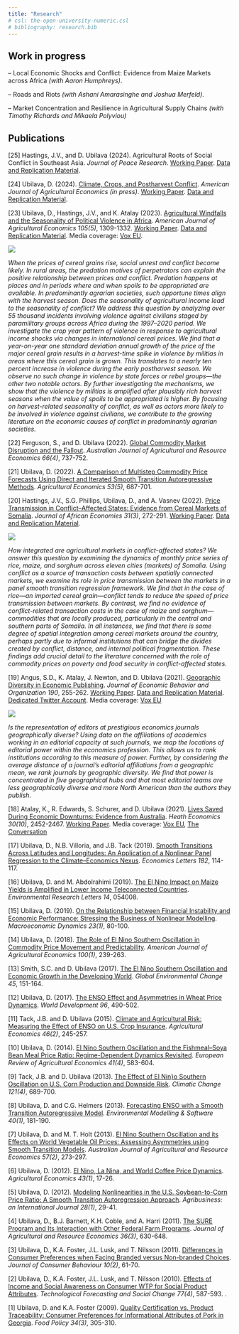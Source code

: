 ```yaml
---
title: "Research"
# csl: the-open-university-numeric.csl
# bibliography: research.bib
---
```

## Work in progress

--\ Local Economic Shocks and Conflict: Evidence from Maize Markets across Africa *(with Aaron Humphreys)*.

--\ Roads and Riots *(with Ashani Amarasinghe and Joshua Merfeld)*.

--\ Market Concentration and Resilience in Agricultural Supply Chains *(with Timothy Richards and Mikaela Polyviou)*

## Publications

[25]\ Hastings, J.V., and D. Ubilava (2024). Agricultural Roots of Social Conflict in Southeast Asia. *Journal of Peace Research*. [Working Paper](https://arxiv.org/abs/2304.10027){target="_blank"}. [Data and Replication Material](https://github.com/dubilava/seasia){target="_blank"}.


[24]\ Ubilava, D. (2024). [Climate, Crops, and Postharvest Conflict](https://doi.org/10.1111/ajae.12504){target="_blank"}. *American Journal of Agricultural Economics (in press)*. [Working Paper](https://arxiv.org/abs/2311.16370){target="_blank"}. [Data and Replication Material](https://github.com/dubilava/elnino){target="_blank"}.

[23]\ Ubilava, D., Hastings, J.V., and K. Atalay (2023). [Agricultural Windfalls and the Seasonality of Political Violence in Africa](https://onlinelibrary.wiley.com/doi/full/10.1111/ajae.12364){target="_blank"}. *American Journal of Agricultural Economics 105(5)*, 1309-1332. [Working Paper](https://arxiv.org/abs/2202.07863){target="_blank"}. [Data and Replication Material](https://github.com/dubilava/conflict){target="_blank"}. Media coverage: [Vox EU](https://voxeu.org/article/rising-cereal-prices-and-political-violence-croplands-africa){target="_blank"}.

<div class = "row">
<div class = "col-md-4">
![](Papers/conflict.png)
</div>
<div class = "col-md-8">
*When the prices of cereal grains rise, social unrest and conflict become likely. In rural areas, the predation motives of perpetrators can explain the positive relationship between prices and conflict. Predation happens at places and in periods where and when spoils to be appropriated are available. In predominantly agrarian societies, such opportune times align with the harvest season. Does the seasonality of agricultural income lead to the seasonality of conflict? We address this question by analyzing over 55 thousand incidents involving violence against civilians staged by paramilitary groups across Africa during the 1997–2020 period. We investigate the crop year pattern of violence in response to agricultural income shocks via changes in international cereal prices. We find that a year-on-year one standard deviation annual growth of the price of the major cereal grain results in a harvest-time spike in violence by militias in areas where this cereal grain is grown. This translates to a nearly ten percent increase in violence during the early postharvest season. We observe no such change in violence by state forces or rebel groups—the other two notable actors. By further investigating the mechanisms, we show that the violence by militias is amplified after plausibly rich harvest seasons when the value of spoils to be appropriated is higher. By focusing on harvest-related seasonality of conflict, as well as actors more likely to be involved in violence against civilians, we contribute to the growing literature on the economic causes of conflict in predominantly agrarian societies.*
</div>
</div>

[22]\ Ferguson, S., and D. Ubilava (2022). [Global Commodity Market Disruption and the Fallout](https://doi.org/10.1111/1467-8489.12497){target="_blank"}. *Australian Journal of Agricultural and Resource Economics 66(4)*, 737-752.

[21]\ Ubilava, D. (2022). [A Comparison of Multistep Commodity Price Forecasts Using Direct and Iterated Smooth Transition Autoregressive Methods](https://doi.org/10.1111/agec.12707){target="_blank"}. *Agricultural Economics 53(5)*, 687-701.

[20]\ Hastings, J.V., S.G. Phillips, Ubilava, D., and A. Vasnev (2022). [Price Transmission in Conflict--Affected States: Evidence from Cereal Markets of Somalia](https://doi.org/10.1093/jae/ejab012){target="_blank"}. *Journal of African Economies 31(3)*, 272-291. [Working Paper](https://ideas.repec.org/p/syd/wpaper/2020-16.html){target="_blank"}. [Data and Replication Material](https://github.com/dubilava/somalia){target="_blank"}.

<div class = "row">
<div class = "col-md-4">
![](Papers/somalia.png)
</div>
<div class = "col-md-8">
*How integrated are agricultural markets in conflict-affected states? We answer this question by examining the dynamics of monthly price series of rice, maize, and sorghum across eleven cities (markets) of Somalia. Using conflict as a source of transaction costs between spatially connected markets, we examine its role in price transmission between the markets in a panel smooth transition regression framework. We find that in the case of rice—an imported cereal grain—conflict tends to reduce the speed of price transmission between markets. By contrast, we find no evidence of conflict-related transaction costs in the case of maize and sorghum—commodities that are locally produced, particularly in the central and southern parts of Somalia. In all instances, we find that there is some degree of spatial integration among cereal markets around the country, perhaps partly due to informal institutions that can bridge the divides created by conflict, distance, and internal political fragmentation. These findings add crucial detail to the literature concerned with the role of commodity prices on poverty and food security in conflict-affected states.*
</div>
</div>

[19]\ Angus, S.D., K. Atalay, J. Newton, and D. Ubilava (2021). [Geographic Diversity in Economic Publishing](https://doi.org/10.1016/j.jebo.2021.08.005){target="_blank"}. *Journal of Economic Behavior and Organization 190*, 255-262. [Working Paper](https://dx.doi.org/10.2139/ssrn.3697906){target="_blank"}. [Data and Replication Material](https://github.com/specialistgeneralist/geodiverse){target="_blank"}. [Dedicated Twitter Account](https://twitter.com/geo_diverse){target="_blank"}. Media coverage: [Vox EU](https://voxeu.org/article/geographic-diversity-economics-journals-editorial-boards){target="_blank"}

<div class = "row">
<div class = "col-md-4">
![](Papers/geodiversity.png)
</div>
<div class = "col-md-8">
*Is the representation of editors at prestigious economics journals geographically diverse? Using data on the affiliations of academics working in an editorial capacity at such journals, we map the locations of editorial power within the economics profession. This allows us to rank institutions according to this measure of power. Further, by considering the average distance of a journal's editorial affiliations from a geographic mean, we rank journals by geographic diversity. We find that power is concentrated in five geographical hubs and that most editorial teams are less geographically diverse and more North American than the authors they publish.*
</div>
</div>

[18]\ Atalay, K., R. Edwards, S. Schurer, and D. Ubilava (2021). [Lives Saved During Economic Downturns: Evidence from Australia](https://doi.org/10.1002/hec.4394){target="_blank"}. *Heath Economics 30(10)*, 2452-2467. [Working Paper](https://www.iza.org/publications/dp/13742/lives-saved-during-economic-downturns-evidence-from-australia){target="_blank"}. Media coverage: [Vox EU](https://voxeu.org/article/lives-saved-during-economic-downturns){target="_blank"}, [The Conversation](https://theconversation.com/so-you-think-economic-downturns-cost-lives-our-findings-show-they-dont-149711){target="_blank"}

[17]\ Ubilava, D., N.B. Villoria, and J.B. Tack (2019). [Smooth Transitions Across Latitudes and Longitudes: An Application of a Nonlinear Panel Regression to the Climate–Economics Nexus](https://doi.org/10.1016/j.econlet.2019.06.011){target="_blank"}. *Economics Letters 182*, 114-117.

[16]\ Ubilava, D. and M. Abdolrahimi (2019). [The El Nino Impact on Maize Yields is Amplified in Lower Income Teleconnected Countries](https://iopscience.iop.org/article/10.1088/1748-9326/ab0cd0){target="_blank"}. *Environmental Research Letters 14*, 054008.

[15]\ Ubilava, D. (2019). [On the Relationship between Financial Instability and Economic Performance: Stressing the Business of Nonlinear Modelling](https://doi.org/10.1017/S1365100516001127){target="_blank"}. *Macroeconomic Dynamics 23(1)*, 80-100.

[14]\ Ubilava, D. (2018). [The Role of El Nino Southern Oscillation in Commodity Price Movement and Predictability](https://doi.org/10.1093/ajae/aax060){target="_blank"}. *American Journal of Agricultural Economics 100(1)*, 239-263.

[13]\ Smith, S.C. and D. Ubilava (2017). [The El Nino Southern Oscillation and Economic Growth in the Developing World](https://doi.org/10.1016/j.gloenvcha.2017.05.007){target="_blank"}. *Global Environmental Change 45*, 151-164.

[12]\ Ubilava, D. (2017). [The ENSO Effect and Asymmetries in Wheat Price Dynamics](https://doi.org/10.1016/j.worlddev.2017.03.031){target="_blank"}. *World Development 96*, 490-502.

[11]\ Tack, J.B. and D. Ubilava (2015). [Climate and Agricultural Risk: Measuring the Effect of ENSO on U.S. Crop Insurance](https://doi.org/10.1111/agec.12154){target="_blank"}. *Agricultural Economics 46(2)*, 245-257.

[10]\ Ubilava, D. (2014). [El Nino Southern Oscillation and the Fishmeal--Soya Bean Meal Price Ratio: Regime-Dependent Dynamics Revisited](https://doi.org/10.1093/erae/jbt033){target="_blank"}. *European Review of Agricultural Economics 41(4)*, 583-604.

[9]\ Tack, J.B. and D. Ubilava (2013). [The Effect of El Nin}o Southern Oscillation on U.S. Corn Production and Downside Risk](https://link.springer.com/article/10.1007/s10584-013-0918-x){target="_blank"}. *Climatic Change 121(4)*, 689-700.

[8]\ Ubilava, D. and C.G. Helmers (2013). [Forecasting ENSO with a Smooth Transition Autoregressive Model](https://doi.org/10.1016/j.envsoft.2012.09.008){target="_blank"}. *Environmental Modelling & Software 40(1)*, 181-190.

[7]\ Ubilava, D. and M. T. Holt (2013). [El Nino Southern Oscillation and its Effects on World Vegetable Oil Prices: Assessing Asymmetries using Smooth Transition Models](https://doi.org/10.1111/j.1467-8489.2012.00616.x){target="_blank"}. *Australian Journal of Agricultural and Resource Economics 57(2)*, 273-297.

[6]\ Ubilava, D. (2012). [El Nino, La Nina, and World Coffee Price Dynamics](https://doi.org/10.1111/j.1574-0862.2011.00562.x){target="_blank"}. *Agricultural Economics 43(1)*, 17-26.

[5]\ Ubilava, D. (2012). [Modeling Nonlinearities in the U.S. Soybean-to-Corn Price Ratio: A Smooth Transition Autoregression Approach](https://doi.org/10.1002/agr.20292){target="_blank"}. *Agribusiness: an International Journal 28(1)*, 29-41.

[4]\ Ubilava, D., B.J. Barnett, K.H. Coble, and A. Harri (2011). [The SURE Program and Its Interaction with Other Federal Farm Programs](https://jareonline.org/articles/the-sure-program-and-its-interaction-with-other-federal-farm-programs){target="_blank"}. *Journal of Agricultural and Resource Economics 36(3)*, 630-648.

[3]\ Ubilava, D., K.A. Foster, J.L. Lusk, and T. Nilsson (2011). [Differences in Consumer Preferences when Facing Branded versus Non-branded Choices](https://doi.org/10.1002/cb.349){target="_blank"}. *Journal of Consumer Behaviour 10(2)*, 61-70.

[2]\ Ubilava, D., K.A. Foster, J.L. Lusk, and T. Nilsson (2010). [Effects of Income and Social Awareness on Consumer WTP for Social Product Attributes](https://doi.org/10.1016/j.techfore.2009.02.002){target="_blank"}. *Technological Forecasting and Social Change 77(4)*, 587-593. .

[1]\ Ubilava, D. and K.A. Foster (2009). [Quality Certification vs. Product Traceability: Consumer Preferences for Informational Attributes of Pork in Georgia](https://doi.org/10.1016/j.foodpol.2009.02.002){target="_blank"}. *Food Policy 34(3)*, 305-310.

<!-- ## Work in Progress -->

<!-- The Signal and the Noise of Short--term Climate Forecasts: Evidence from Grain Futures Markets (with Aaron Smith) -->

<!-- A Comparison of Direct and Iterated Multistep Smooth Transition Autoregressive Methods for Forecasting Commodity Prices -->
